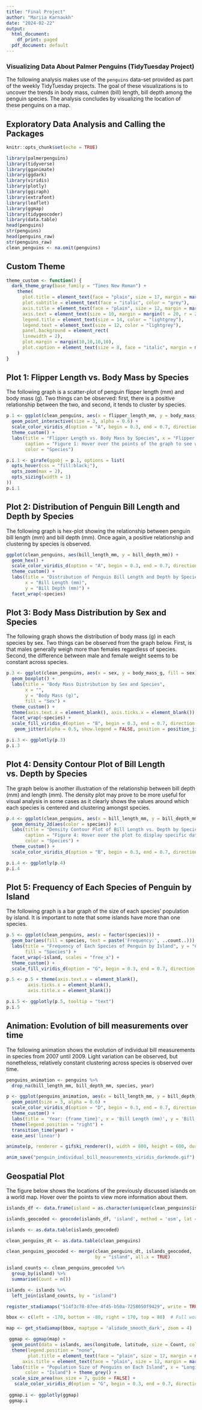 ```yaml
---
title: "Final Project"
author: "Mariia Karnaukh"
date: "2024-02-22"
output:
  html_document:
    df_print: paged
  pdf_document: default
---
```


### Visualizing Data About Palmer Penguins (TidyTuesday Project)
The following analysis makes use of the `penguins` data-set provided as part of the weekly TidyTuesday projects. The goal of these visualizations is to uncover the trends in body mass, culmen (bill) length, bill depth among the penguin species. The analysis concludes by visualizing the location of these penguins on a map.


## Exploratory Data Analysis and Calling the Packages

```r
knitr::opts_chunk$set(echo = TRUE)
```

```r
library(palmerpenguins)
library(tidyverse)
library(gganimate)
library(ggdark)
library(viridis)
library(plotly)
library(ggiraph)
library(extrafont)
library(leaflet)
library(ggmap)
library(tidygeocoder)
library(data.table)
head(penguins)
str(penguins)
head(penguins_raw)
str(penguins_raw)
clean_penguins <- na.omit(penguins)
```

## Custom Theme

```r
theme_custom <- function() {
  dark_theme_gray(base_family = "Times New Roman") +
    theme(
      plot.title = element_text(face = "plain", size = 17, margin = margin(t = 10,b = 30), color = "lightgrey"),
      plot.subtitle = element_text(face = "italic", color = "grey"),
      axis.title = element_text(face = "plain", size = 12, margin = margin(15,15,15,15), color = "lightgrey"),
      axis.text = element_text(size = 10, margin = margin(t = 20, r = 20), color = "lightgrey"),
      legend.title = element_text(size = 14, color = "lightgrey"),
      legend.text = element_text(size = 12, color = "lightgrey"),
      panel.background = element_rect(
      linewidth = 2),
      plot.margin = margin(10,10,10,10),
      plot.caption = element_text(size = 8, face = "italic", margin = margin(5,5,5,15), hjust = 0.5)
    )
}
```

## Plot 1: Flipper Length vs. Body Mass by Species

The following graph is a scatter-plot of penguin flipper length (mm) and body mass (g). Two things can be observed: first, there is a positive relationship between the two, and second, it tends to cluster by species.

```r
p.1 <- ggplot(clean_penguins, aes(x = flipper_length_mm, y = body_mass_g, color = species, size = species, tooltip = island, data_id = factor(island))) +
  geom_point_interactive(size = 3, alpha = 0.6) +
  scale_color_viridis_d(option = "A", begin = 0.3, end = 0.7, direction = 1, aesthetics = c("color", "fill")) +
  theme_custom() +
  labs(title = "Flipper Length vs. Body Mass by Species", x = "Flipper Length (mm)", y = "Body Mass (g)",
       caption = "Figure 1: Hover over the points of the graph to see which island the cluster of penguins belongs to.",
       color = "Species")

p.i.1 <- girafe(ggobj = p.1, options = list(
  opts_hover(css = "fill:black;"),
  opts_zoom(max = 2),
  opts_sizing(width = 1)
))
p.i.1
```

## Plot 2: Distribution of Penguin Bill Length and Depth by Species

The following graph is hex-plot showing the relationship between penguin bill length (mm) and bill depth (mm). Once again, a positive relationship and clustering by species is observed.

```r
ggplot(clean_penguins, aes(bill_length_mm, y = bill_depth_mm)) +
  geom_hex() +
  scale_color_viridis_d(option = "A", begin = 0.3, end = 0.7, direction = 1) +
  theme_custom() +
  labs(title = "Distribution of Penguin Bill Length and Depth by Species",
       x = "Bill Length (mm)",
       y = "Bill Depth (mm)") +
  facet_wrap(~species)

```

## Plot 3: Body Mass Distribution by Sex and Species

The following graph shows the distribution of body mass (g) in each species by sex. Two things can be observed from the graph below. First, is that males generally weigh more than females regardless of species. Second, the difference between male and female weight seems to be constant across species.

```r
p.3 <- ggplot(clean_penguins, aes(x = sex, y = body_mass_g, fill = sex)) +
  geom_boxplot() +
  labs(title = "Body Mass Distribution by Sex and Species",
       x = "",
       y = "Body Mass (g)",
       fill = "Sex") +
  theme_custom() +
  theme(axis.text.x = element_blank(), axis.ticks.x = element_blank()) +
  facet_wrap(~species) +
  scale_fill_viridis_d(option = "B", begin = 0.3, end = 0.7, direction = 1) +
   geom_jitter(alpha = 0.5, show.legend = FALSE, position = position_jitter(width = 0.2, seed = 0))

p.i.3 <- ggplotly(p.3)
p.i.3

```

## Plot 4: Density Contour Plot of Bill Length vs. Depth by Species

The graph below is another illustration of the relationship between bill depth (mm) and length (mm). The density plot may prove to be more useful for visual analysis in some cases as it clearly shows the values around which each species is centered and clustering amongst species.

```r
p.4 <- ggplot(clean_penguins, aes(x = bill_length_mm, y = bill_depth_mm, fill = after_stat(level))) +
  geom_density_2d(aes(color = species)) +
  labs(title = "Density Contour Plot of Bill Length vs. Depth by Species", x = "Bill Length (mm)", y = "Bill Depth (mm)",
       caption = "Figure 4: Hover over the plot to display specific data point values",
       color = "Species") +
  theme_custom() +
  scale_color_viridis_d(option = "B", begin = 0.3, end = 0.7, direction = 1)

p.i.4 <- ggplotly(p.4)
p.i.4
```

## Plot 5: Frequency of Each Species of Penguin by Island

The following graph is a bar graph of the size of each species' population by island. It is important to note that some islands have more than one species.

```r
p.5 <- ggplot(clean_penguins, aes(x = factor(species))) +
  geom_bar(aes(fill = species, text = paste('Frequency:', ..count..))) +
  labs(title = "Frequency of Each Species of Penguin by Island", y = "Count",
       fill = "Species") +
  facet_wrap(~island, scales = "free_x") +
  theme_custom() + 
  scale_fill_viridis_d(option = "G", begin = 0.3, end = 0.7, direction = 1)

p.5 <- p.5 + theme(axis.text.x = element_blank(),
        axis.ticks.x = element_blank(),
        axis.title.x = element_blank())

p.i.5 <- ggplotly(p.5, tooltip = "text")
p.i.5
```

## Animation: Evolution of bill measurements over time

The following animation shows the evolution of individual bill measurements in species from 2007 until 2009. Light variation can be observed, but nonetheless, relatively constant clustering across species is observed over time.

```r
penguins_animation <- penguins %>%
  drop_na(bill_length_mm, bill_depth_mm, species, year)

p <- ggplot(penguins_animation, aes(x = bill_length_mm, y = bill_depth_mm, color = species)) +
  geom_point(size = 3, alpha = 0.6) +
  scale_color_viridis_d(option = "D", begin = 0.3, end = 0.7, direction = 1) +
  theme_custom() +
  labs(title = 'Year: {frame_time}', x = 'Bill Length (mm)', y = 'Bill Depth (mm)', caption = 'The Evolution of Individual Bill Measurements in Species Across Time (2007-09)', color = 'Species') +  
  theme(legend.position = "right") +
  transition_time(year) +
  ease_aes('linear')

animate(p, renderer = gifski_renderer(), width = 800, height = 600, duration = 10, end_pause = 50)

anim_save("penguin_individual_bill_measurements_viridis_darkmode.gif")

```

## Geospatial Plot

The figure below shows the locations of the previously discussed islands on a world map. Hover over the points to view more information about them.

```r
islands_df <- data.frame(island = as.character(unique(clean_penguins$island)))

islands_geocoded <- geocode(islands_df, 'island', method = 'osm', lat = latitude , long = longitude)

islands <- as.data.table(islands_geocoded)

clean_penguins_dt <- as.data.table(clean_penguins)

clean_penguins_geocoded <- merge(clean_penguins_dt, islands_geocoded, 
                                 by = "island", all.x = TRUE)

island_counts <- clean_penguins_geocoded %>%
  group_by(island) %>%
  summarise(Count = n())

islands <- islands %>%
  left_join(island_counts, by = "island")
```

```r
register_stadiamaps("514f3c78-87ee-4f45-b50a-7258050f9429", write = TRUE)
```

```r
bbox <- c(left = -170, bottom = -80, right = 170, top = 80)  # Full world coordinates

map <- get_stadiamap(bbox, maptype = 'alidade_smooth_dark', zoom = 4)

 ggmap <- ggmap(map) +
  geom_point(data = islands, aes(longitude, latitude, size = Count, color = island), alpha = 0.7)+
  theme(legend.position = "none",
        plot.title = element_text(face = "plain", size = 17, margin = margin(t = 10,b = 30)),
      axis.title = element_text(face = "plain", size = 12, margin = margin(15,15,15,15))) +
  labs(title = "Population Size of Penguins on Each Island", x = "Longitude", y = "Latitude",
       color = "Island") + theme_grey() +
  scale_size_area(max_size = 7, guide = FALSE) +
   scale_color_viridis_d(option = "G", begin = 0.3, end = 0.7, direction = 1)
  
 ggmap.i <- ggplotly(ggmap)
 ggmap.i
```
